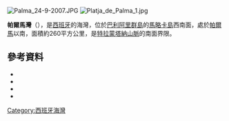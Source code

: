 [[Image:Palma_24-9-2007.JPG|thumb]]
[[Image:Platja_de_Palma_1.jpg|thumb]]

'''帕爾馬灣'''（{{lang-es|Bahía de Palma}}），是[[西班牙|西班牙]]的海灣，位於[[巴利阿里群島|巴利阿里群島]]的[[馬略卡島|馬略卡島]]西南面，處於[[帕爾馬_(西班牙)|帕爾馬]]以南，面積約260平方公里，是[[特拉蒙塔納山脈|特拉蒙塔納山脈]]的南面界限。

==參考資料==
*{{cite web|title=PALMA DE MAJORCA AREA HOLIDAY APARTMENTS & VILLAS - 1,047 HOLIDAY APARTMENTS IN PALMA DE MAJORCA AREA|url=http://www.homeaway.co.uk/Spain/Majorca-Mallorca/Palma-area/r524.htm|publisher=homeaway.co.uk|accessdate=13 March 2014|archive-url=https://web.archive.org/web/20140313091401/http://www.homeaway.co.uk/Spain/Majorca-Mallorca/Palma-area/r524.htm|archive-date=2014-03-13|dead-url=yes}}
*{{cite web|title=Palma Bay, Mallorca|url=http://www.seemallorca.com/mallorca/palma-bay.html|publisher=seemallorca.com|accessdate=13 March 2014|archive-date=2014-03-13|archive-url=https://web.archive.org/web/20140313210629/http://www.seemallorca.com/mallorca/palma-bay.html|dead-url=no}}
*{{cite web|title=Tourism in Palma in Balearic Islands, Spain|url=http://www.spain.info/en/que-quieres/ciudades-pueblos/grandes-ciudades/palma.html|publisher=spain.info|accessdate=13 March 2014|archive-date=2018-06-05|archive-url=https://web.archive.org/web/20180605163703/http://www.spain.info/en/que-quieres/ciudades-pueblos/grandes-ciudades/palma.html|dead-url=no}}
*{{cite web|title=36 Hours in... Palma|url=http://www.telegraph.co.uk/travel/destination/spain/majorca/83282/36-Hours-in...-Palma.html|publisher=telegraph.co.uk|accessdate=13 March 2014|archive-date=2016-01-26|archive-url=https://web.archive.org/web/20160126065705/http://www.telegraph.co.uk/travel/destination/spain/majorca/83282/36-Hours-in...-Palma.html|dead-url=no}}

{{coord|39.48|2.64|dim:30000_region:ES|display=title}}

{{Spain-geo-stub}}
[[Category:西班牙海灣|Category:西班牙海灣]]